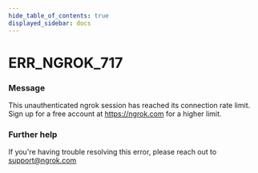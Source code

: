 ```yaml
---
hide_table_of_contents: true
displayed_sidebar: docs
---
```



# ERR_NGROK_717

### Message

This unauthenticated ngrok session has reached its connection rate limit. Sign up for a free account at https://ngrok.com for a higher limit.

<ErrorDetails error="err_ngrok_717" />

### Further help

If you're having trouble resolving this error, please reach out to [support@ngrok.com](mailto:support@ngrok.com?subject=Help%20with%20ERR_NGROK_717)
